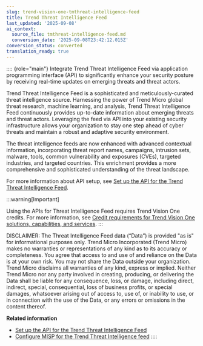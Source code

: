 ```yaml
---
slug: trend-vision-one-tmthreat-intelligence-feed
title: Trend Threat Intelligence Feed
last_updated: '2025-09-08'
ai_context:
  source_file: tmthreat-intelligence-feed.md
  conversion_date: '2025-09-08T23:42:12.015Z'
conversion_status: converted
translation_ready: true
---
```


:::: {role="main"}
Integrate Trend Threat Intelligence Feed via application programming interface (API) to significantly enhance your security posture by receiving real-time updates on emerging threats and threat actors.

Trend Threat Intelligence Feed is a sophisticated and meticulously-curated threat intelligence source. Harnessing the power of Trend Micro global threat research, machine learning, and analysis, Trend Threat Intelligence Feed continuously provides up-to-date information about emerging threats and threat actors. Leveraging the feed via API into your existing security infrastructure allows your organization to stay one step ahead of cyber threats and maintain a robust and adaptive security environment.

The threat intelligence feeds are now enhanced with advanced contextual information, incorporating threat report names, campaigns, intrusion sets, malware, tools, common vulnerability and exposures (CVEs), targeted industries, and targeted countries. This enrichment provides a more comprehensive and sophisticated understanding of the threat landscape.

For more information about API setup, see [Set up the API for the Trend Threat Intelligence Feed](api-for-threat-intelligence-feed.mdx).

:::warning[Important]

Using the APIs for Threat Intelligence Feed requires Trend Vision One credits. For more information, see [Credit requirements for Trend Vision One solutions, capabilities, and services](https://docs.trendmicro.com/en-us/documentation/article/trend-vision-one-for-smb-credit-req-for-apps-services).
:::

DISCLAIMER: The Threat Intelligence Feed data (“Data”) is provided "as is" for informational purposes only. Trend Micro Incorporated (Trend Micro) makes no warranties or representations of any kind as to its accuracy or completeness. You agree that access to and use of and reliance on the Data is at your own risk. You may not share the Data outside your organization. Trend Micro disclaims all warranties of any kind, express or implied. Neither Trend Micro nor any party involved in creating, producing, or delivering the Data shall be liable for any consequence, loss, or damage, including direct, indirect, special, consequential, loss of business profits, or special damages, whatsoever arising out of access to, use of, or inability to use, or in connection with the use of the Data, or any errors or omissions in the content thereof.

**Related information**

- [Set up the API for the Trend Threat Intelligence Feed](api-for-threat-intelligence-feed.md "Integrate the Trend Threat Intelligence Feed into your security environment using the application programming interface (API) to receive the latest, continuously updated threat intelligence.")
- [Configure MISP for the Trend Threat Intelligence feed](misp-threat-intel-feed.mdx)
::::

